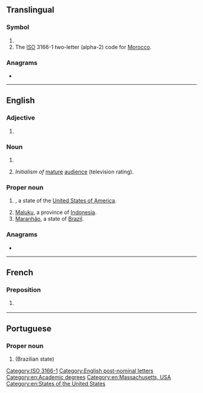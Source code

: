 {{also|Appendix:Variations of "ma"}}
==Translingual==

===Symbol===
{{head|mul|symbol}}

# {{SI-unit-abb|mega|ampere|[[electrical current]]}}
# The [[ISO]] 3166-1 two-letter (alpha-2) code for [[Morocco]].

===Anagrams===

* {{l|mul|AM}}

[[Category:ISO 3166-1]]

----

==English==

===Adjective===
{{en-adj|-}}

# {{lb|en|statistics}} {{initialism of|moving average|lang=en}}

===Noun===
{{en-noun|~}}

# {{initialism of|Master of Arts|lang=en}}
# {{lb|en|US}} ''Initialism of'' [[mature]] [[audience]] (television rating).

===Proper noun===
{{en-noun|-}}

# {{form of|Postal abbreviation|Massachusetts|lang=en}}, a state of the [[United States of America]].
# [[Maluku]], a province of [[Indonesia]].
# [[Maranhão]], a state of [[Brazil]].

===Anagrams===
* {{anagrams|en|'am|A&M|A. & M.|A.M.|AM|Am|Am.|a.m.|am}}

[[Category:English post-nominal letters]]
[[Category:en:Academic degrees]]
[[Category:en:Massachusetts, USA]]
[[Category:en:States of the United States]]

----

==French==

===Preposition===
{{fr-prep}}

# {{l|en|BB|gloss=[[best before]]}} {{abbreviation of|lang=fr|meilleur avant}}

----

==Portuguese==

===Proper noun===
{{pt-proper noun|m}}

# {{abbreviation of|Maranhão|lang=pt}} (Brazilian state)